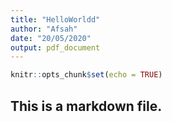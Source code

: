 ```yaml
---
title: "HelloWorldd"
author: "Afsah"
date: "20/05/2020"
output: pdf_document
---
```


```r
knitr::opts_chunk$set(echo = TRUE)
```


## This is a markdown file.



